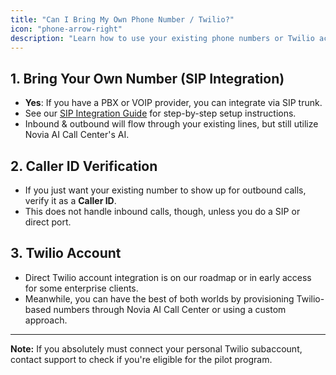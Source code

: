 ```yaml
---
title: "Can I Bring My Own Phone Number / Twilio?"
icon: "phone-arrow-right"
description: "Learn how to use your existing phone numbers or Twilio account with Novia AI Call Center through SIP integration or Caller ID verification"
---
```


## 1. Bring Your Own Number (SIP Integration)

- **Yes**: If you have a PBX or VOIP provider, you can integrate via SIP trunk.
- See our [SIP Integration Guide](/provisioning/sip-trunking/sip-integration) for step-by-step setup instructions.
- Inbound & outbound will flow through your existing lines, but still utilize Novia AI Call Center's AI.

## 2. Caller ID Verification

- If you just want your existing number to show up for outbound calls, verify it as a **Caller ID**.
- This does not handle inbound calls, though, unless you do a SIP or direct port.

## 3. Twilio Account

- Direct Twilio account integration is on our roadmap or in early access for some enterprise clients.
- Meanwhile, you can have the best of both worlds by provisioning Twilio-based numbers through Novia AI Call Center or using a custom approach.

---

**Note:** If you absolutely must connect your personal Twilio subaccount, contact support to check if you're eligible for the pilot program.
